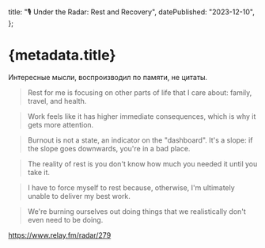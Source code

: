 
  title: "🎙️ Under the Radar: Rest and Recovery",
  datePublished: "2023-12-10",
};

# {metadata.title}

Интересные мысли, воспроизводил по памяти, не цитаты.

> Rest for me is focusing on other parts of life that I care about: family, travel, and health.

> Work feels like it has higher immediate consequences, which is why it gets more attention.

> Burnout is not a state, an indicator on the "dashboard". It's a slope: if the slope goes downwards, you're in a bad place.

> The reality of rest is you don't know how much you needed it until you take it.

> I have to force myself to rest because, otherwise, I'm ultimately unable to deliver my best work.

> We're burning ourselves out doing things that we realistically don't even need to be doing.

<a href="https://www.relay.fm/radar/279" target="_blank">
  https://www.relay.fm/radar/279
</a>

<DatePublished dateTime={metadata.datePublished} />
